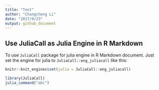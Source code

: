 ---
title: "Test"
author: "Changcheng Li"
date: "2017/9/23"
output: github_document
---

## Use JuliaCall as Julia Engine in R Markdown

To use `JuliaCall` package for julia engine in R Markdown document.
Just set the engine for julia to `JuliaCall::eng_juliacall` like this:

```{r setup}
knitr::knit_engines$set(julia = JuliaCall::eng_juliacall)
```

```{r}
library(JuliaCall)
julia_command("abc")
```
